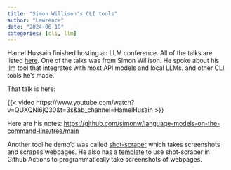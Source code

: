 ```yaml
---
title: "Simon Willison's CLI tools"
author: "Lawrence"
date: "2024-06-19"
categories: [cli, llm]
---
```


Hamel Hussain finished hosting an LLM conference. All of the talks are listed [here](https://parlance-labs.com/education/). One of the talks was from Simon Willison. He spoke about his [llm](https://github.com/simonw/llm) tool that integrates with most API models and local LLMs. and other CLI tools he's made.

That talk is here:

{{< video https://www.youtube.com/watch?v=QUXQNi6jQ30&t=3s&ab_channel=HamelHusain >}}

Here are his notes: <https://github.com/simonw/language-models-on-the-command-line/tree/main>

Another tool he demo'd was called [shot-scraper](https://github.com/simonw/shot-scraper) which takes screenshots and scrapes webpages. He also has a [template](https://github.com/simonw/shot-scraper-template/) to use shot-scraper in Github Actions to programmatically take screenshots of webpages.